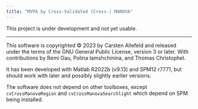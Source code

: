 ```yaml
---
title: "MVPA by Cross-Validated (Cross-) MANOVA"
---
```


This project is under development and not yet usable.

***

This software is copyrighted © 2023 by Carsten Allefeld and released under the terms of the GNU General Public License, version 3 or later. With contributions by Remi Gau, Polina Iamshchinina, and Thomas Christophel.

It has been developed with Matlab R2022b (v9.13) and SPM12 r7771, but should work with later and possibly slightly earlier versions.

The software does not depend on other toolboxes, except `cvCrossManovaRegion` and `cvCrossManovaSearchlight` which depend on SPM being installed.
